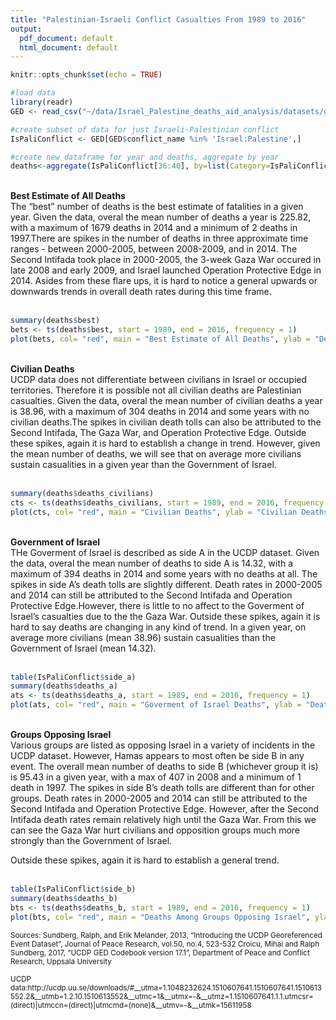```yaml
---
title: "Palestinian-Israeli Conflict Casualties From 1989 to 2016"
output:
  pdf_document: default
  html_document: default
---
```


```r
knitr::opts_chunk$set(echo = TRUE)
```

```r
#load data
library(readr)
GED <- read_csv("~/data/Israel_Palestine_deaths_aid_analysis/datasets/ged171.csv")
```

```r
#create subset of data for just Israeli-Palestinian conflict
IsPaliConflict <- GED[GED$conflict_name %in% 'Israel:Palestine',]

#create new dataframe for year and deaths, aggregate by year
deaths<-aggregate(IsPaliConflict[36:40], by=list(Category=IsPaliConflict$year), FUN=sum)
```

<br><b>Best Estimate of All Deaths</b> <br>
The "best" number of deaths is the best estimate of fatalities in a given year. Given the data, overal the mean number of deaths a year is 225.82, with a maximum of 1679 deaths in 2014 and a minimum of 2 deaths in 1997.There are spikes in the number of deaths in three approximate time ranges - between 2000-2005, between 2008-2009, and in 2014. The Second Intifada took place in 2000-2005, the 3-week Gaza War occured in late 2008 and early 2009, and Israel launched Operation Protective Edge in 2014. Asides from these flare ups, it is hard to notice a general upwards or downwards trends in overall death rates during this time frame. <br><br>
```r
summary(deaths$best)
bets <- ts(deaths$best, start = 1989, end = 2016, frequency = 1)
plot(bets, col= "red", main = "Best Estimate of All Deaths", ylab = "Deaths")
```


<br><b>Civilian Deaths</b> <br>
UCDP data does not differentiate between civilians in Israel or occupied territories. Therefore it is possible not all civilian deaths are Palestinian casualties. Given the data, overal the mean number of civilian deaths a year is 38.96, with a maximum of 304 deaths in 2014 and some years with no civilian deaths.The spikes in civilian death tolls can also be attributed to the Second Intifada, The Gaza War, and Operation Protective Edge. Outside these spikes, again it is hard to establish a change in trend. However, given the mean number of deaths, we will see that on average more civilians sustain casualities in a given year than the Government of Israel. <br><br>
```r
summary(deaths$deaths_civilians)
cts <- ts(deaths$deaths_civilians, start = 1989, end = 2016, frequency = 1)
plot(cts, col= "red", main = "Civilian Deaths", ylab = "Civilian Deaths")
```


<br><b>Government of Israel</b><br>
THe Goverment of Israel is described as side A in the UCDP dataset. Given the data, overal the mean number of deaths to side A is 14.32, with a maximum of 394 deaths in 2014 and some years with no deaths at all. The spikes in side A's death tolls are slightly different. Death rates in 2000-2005 and 2014 can still be attributed to the Second Intifada and Operation Protective Edge.However, there is little to no affect to the Goverment of Israel's casualties due to the the Gaza War. Outside these spikes, again it is hard to say deaths are changing in any kind of trend. In a given year, on average more civilians (mean 38.96) sustain casualities than the Government of Israel (mean 14.32). <br><br>
```r
table(IsPaliConflict$side_a)
summary(deaths$deaths_a)
ats <- ts(deaths$deaths_a, start = 1989, end = 2016, frequency = 1)
plot(ats, col= "red", main = "Goverment of Israel Deaths", ylab = "Deaths")
```



<br><b>Groups Opposing Israel</b> <br>
Various groups are listed as opposing Israel in a variety of incidents in the UCDP dataset. However, Hamas appears to most often be side B in any event. The overall mean number of deaths to side B (whichever group it is) is 95.43 in a given year, with a max of 407 in 2008 and a minimum of 1 death in 1997. The spikes in side B's death tolls are different than for other groups. Death rates in 2000-2005 and 2014 can still be attributed to the Second Intifada and Operation Protective Edge. However, after the Second Intifada death rates remain relatively high until the Gaza War. From this we can see the Gaza War hurt civilians and opposition groups much more strongly than the Government of Israel. 

Outside these spikes, again it is hard to establish a general trend. <br><br>
```r
table(IsPaliConflict$side_b)
summary(deaths$deaths_b)
bts <- ts(deaths$deaths_b, start = 1989, end = 2016, frequency = 1)
plot(bts, col= "red", main = "Deaths Among Groups Opposing Israel", ylab = "Deaths")
```
 



<small>Sources: 
Sundberg, Ralph, and Erik Melander, 2013, "Introducing the UCDP Georeferenced Event Dataset", Journal of Peace Research, vol.50, no.4, 523-532
Croicu, Mihai and Ralph Sundberg, 2017, "UCDP GED Codebook version 17.1", Department of Peace and Conflict Research, Uppsala University

UCDP data:http://ucdp.uu.se/downloads/#__utma=1.1048232624.1510607641.1510607641.1510613552.2&__utmb=1.2.10.1510613552&__utmc=1&__utmx=-&__utmz=1.1510607641.1.1.utmcsr=(direct)|utmccn=(direct)|utmcmd=(none)&__utmv=-&__utmk=15611958 </small>
